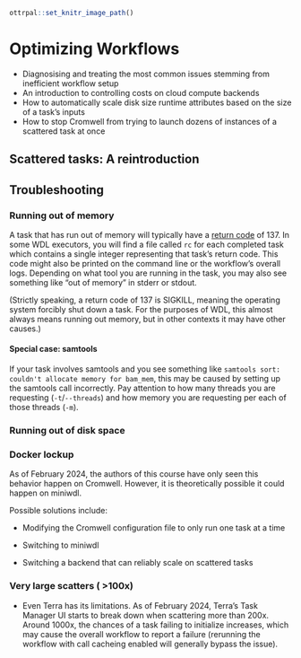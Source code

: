```r
ottrpal::set_knitr_image_path()
```

# Optimizing Workflows

- Diagnosising and treating the most common issues stemming from inefficient workflow setup
- An introduction to controlling costs on cloud compute backends
- How to automatically scale disk size runtime attributes based on the size of a task's inputs
- How to stop Cromwell from trying to launch dozens of instances of a scattered task at once

## Scattered tasks: A reintroduction

## Troubleshooting

### Running out of memory
A task that has run out of memory will typically have a [return code](https://en.wikipedia.org/wiki/Error_code) of 137. In some WDL executors, you will find a file called `rc` for each completed task which contains a single integer representing that task's return code. This code might also be printed on the command line or the workflow's overall logs. Depending on what tool you are running in the task, you may also see something like "out of memory" in stderr or stdout.

(Strictly speaking, a return code of 137 is SIGKILL, meaning the operating system forcibly shut down a task. For the purposes of WDL, this almost always means running out memory, but in other contexts it may have other causes.)

#### Special case: samtools
If your task involves samtools and you see something like `samtools sort: couldn't allocate memory for bam_mem`, this may be caused by setting up the samtools call incorrectly. Pay attention to how many threads you are requesting (`-t`/`--threads`) and how memory you are requesting per each of those threads (`-m`).

### Running out of disk space

### Docker lockup
As of February 2024, the authors of this course have only seen this behavior happen on Cromwell. However, it is theoretically possible it could happen on miniwdl.



Possible solutions include:

* Modifying the Cromwell configuration file to only run one task at a time

* Switching to miniwdl

* Switching a backend that can reliably scale on scattered tasks



### Very large scatters ( >100x)
* Even Terra has its limitations. As of February 2024, Terra's Task Manager UI starts to break down when scattering more than 200x. Around 1000x, the chances of a task failing to initialize increases, which may cause the overall workflow to report a failure (rerunning the workflow with call cacheing enabled will generally bypass the issue).